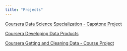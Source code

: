 ```yaml
---
title: "Projects"
---
```


[Coursera Data Science Specialization - Capstone Project](https://mark-blackmore.github.io/JHU-Data-Science-Capstone/)

[Coursera Developing Data Products](https://mark-blackmore.github.io/Developing-Data-Products/)

[Coursera Getting and Cleaning Data - Course Project](https://mark-blackmore.github.io/Getting-Cleaning-Data-Project/)